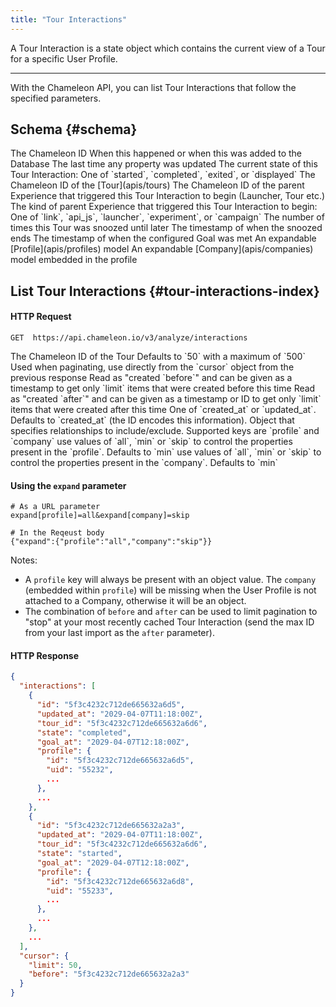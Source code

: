 ```yaml
---
title: "Tour Interactions"
---
```


A Tour Interaction is a state object which contains the current view of a Tour for a specific User Profile.

------



With the Chameleon API, you can list Tour Interactions that follow the specified parameters.

## Schema {#schema}

<ParamField path="id" type="ID">
The Chameleon ID
</ParamField>

<ParamField path="created_at" type="timestamp">
When this happened or when this was added to the Database
</ParamField>

<ParamField path="updated_at" type="timestamp">
The last time any property was updated
</ParamField>

<ParamField path="state" type="string">
The current state of this Tour Interaction: One of `started`, `completed`, `exited`, or `displayed`
</ParamField>

<ParamField path="tour_id" type="ID">
The Chameleon ID of the [Tour](apis/tours)
</ParamField>

<ParamField path="group_id" type="ID">
The Chameleon ID of the parent Experience that triggered this Tour Interaction to begin (Launcher, Tour etc.)
</ParamField>

<ParamField path="group_kind" type="string">
The kind of parent Experience that triggered this Tour Interaction to begin: One of `link`, `api_js`, `launcher`, `experiment`, or `campaign`
</ParamField>

<ParamField path="defer_count" type="number">
The number of times this Tour was snoozed until later
</ParamField>

<ParamField path="defer_until" type="none">
The timestamp of when the snoozed ends
</ParamField>

<ParamField path="goal_at" type="timestamp">
The timestamp of when the configured Goal was met
</ParamField>

<ParamField path="profile" type="object">
An expandable [Profile](apis/profiles) model
</ParamField>

<ParamField path="profile.company" type="none">
An expandable [Company](apis/companies) model embedded in the profile
</ParamField>

## List Tour Interactions {#tour-interactions-index}

#### HTTP Request

```
GET  https://api.chameleon.io/v3/analyze/interactions
```

<ParamField path="id" type="required">
The Chameleon ID of the Tour
</ParamField>

<ParamField path="limit" type="optional">
Defaults to `50` with a maximum of `500`
</ParamField>

<ParamField path="before" type="optional">
Used when paginating, use directly from the `cursor` object from the previous response
</ParamField>

<ParamField path="before" type="optional">
Read as "created `before`" and can be given as a timestamp to get only `limit` items that were created before this time
</ParamField>

<ParamField path="after" type="optional">
Read as "created `after`" and can be given as a timestamp or ID to get only `limit` items that were created after this time
</ParamField>

<ParamField path="order" type="optional">
One of `created_at` or `updated_at`. Defaults to `created_at` (the ID encodes this information).
</ParamField>

<ParamField path="expand" type="optional">
Object that specifies relationships to include/exclude. Supported keys are `profile` and `company`
</ParamField>

<ParamField path="expand.profile" type="optional">
use values of `all`, `min` or `skip` to control the properties present in the `profile`. Defaults to `min`
</ParamField>

<ParamField path="expand.company" type="optional">
use values of `all`, `min` or `skip` to control the properties present in the `company`. Defaults to `min`
</ParamField>

#### Using the `expand` parameter

```
# As a URL parameter
expand[profile]=all&expand[company]=skip

# In the Reqeust body
{"expand":{"profile":"all","company":"skip"}}
```

Notes:
- A `profile` key will always be present with an object value. The `company` (embedded within `profile`) will be missing when the User Profile is not attached to a Company, otherwise it will be an object.
- The combination of `before` and `after` can be used to limit pagination to "stop" at your most recently cached Tour Interaction (send the max ID from your last import as the `after` parameter).


#### HTTP Response

```json
{
  "interactions": [
    {
      "id": "5f3c4232c712de665632a6d5",
      "updated_at": "2029-04-07T11:18:00Z",
      "tour_id": "5f3c4232c712de665632a6d6",
      "state": "completed",
      "goal_at": "2029-04-07T12:18:00Z",
      "profile": {
        "id": "5f3c4232c712de665632a6d5",
        "uid": "55232",
        ...
      },
      ...
    },
    {
      "id": "5f3c4232c712de665632a2a3",
      "updated_at": "2029-04-07T11:18:00Z",
      "tour_id": "5f3c4232c712de665632a6d6",
      "state": "started",
      "goal_at": "2029-04-07T12:18:00Z",
      "profile": {
        "id": "5f3c4232c712de665632a6d8",
        "uid": "55233",
        ...
      },
      ...
    },
    ...
  ],
  "cursor": {
    "limit": 50,
    "before": "5f3c4232c712de665632a2a3"
  }
}
```